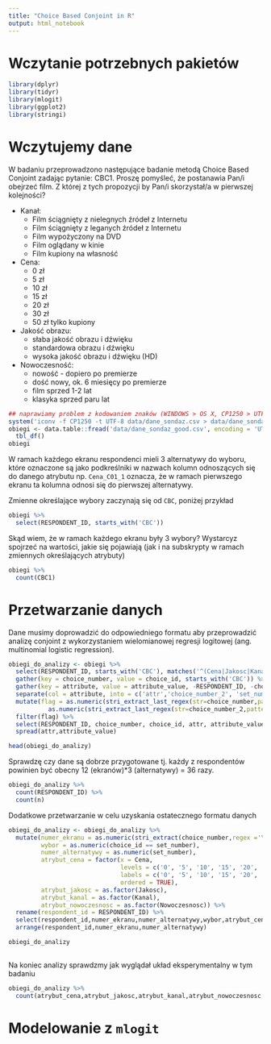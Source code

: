 ```yaml
---
title: "Choice Based Conjoint in R"
output: html_notebook
---
```


# Wczytanie potrzebnych pakietów

```r
library(dplyr)
library(tidyr)
library(mlogit)
library(ggplot2)
library(stringi)
```

# Wczytujemy dane

W badaniu przeprowadzono następujące badanie metodą Choice Based Conjoint zadając pytanie: CBC1. Proszę pomyśleć, że postanawia Pan/i obejrzeć film. Z której z tych propozycji by Pan/i skorzystał/a w pierwszej kolejności?

+ Kanał:
    + Film ściągnięty z nielegnych źródeł z Internetu
    + Film ściągnięty z leganych źródeł z Internetu
    + Film wypożyczony na DVD
    + Film oglądany w kinie
    + Film kupiony na własność
+ Cena: 
    + 0 zł
    + 5 zł
    + 10 zł
    + 15 zł
    + 20 zł
    + 30 zł
    + 50 zł tylko kupiony
+ Jakość obrazu:
    + słaba jakość obrazu i dźwięku
    + standardowa obrazu i dźwięku
    + wysoka jakość obrazu i dźwięku (HD)
+ Nowoczesność:
    + nowość - dopiero po premierze
    + dość nowy, ok. 6 miesięcy po premierze
    + film sprzed 1-2 lat
    + klasyka sprzed paru lat


```r
## naprawiamy problem z kodowaniem znaków (WINDOWS > OS X, CP1250 > UTF-8)
system('iconv -f CP1250 -t UTF-8 data/dane_sondaz.csv > data/dane_sondaz_good.csv')
obiegi <- data.table::fread('data/dane_sondaz_good.csv', encoding = 'UTF-8') %>%
  tbl_df()
obiegi
```


W ramach każdego ekranu respondenci mieli 3 alternatywy do wyboru, które oznaczone są jako podkreślniki w nazwach kolumn odnoszących się do danego atrybutu np. `Cena_C01_1` oznacza, że w ramach pierwszego ekranu ta kolumna odnosi się do pierwszej alternatywy.

Zmienne określające wybory zaczynają się od `CBC`, poniżej przykład

```r
obiegi %>% 
  select(RESPONDENT_ID, starts_with('CBC'))
```

Skąd wiem, że w ramach każdego ekranu były 3 wybory? Wystarcyz spojrzeć na wartości, jakie się pojawiają (jak i na subskrypty w ramach zmiennych określających atrybuty)

```r
obiegi %>%
  count(CBC1)
```


# Przetwarzanie danych

Dane musimy doprowadzić do odpowiedniego formatu aby przeprowadzić analizę conjoint z wykorzystaniem wielomianowej regresji logitowej (ang. multinomial logistic regression).

```r
obiegi_do_analizy <- obiegi %>%
  select(RESPONDENT_ID, starts_with('CBC'), matches('^(Cena|Jakosc|Kanal|Nowoczesnosc)')) %>%
  gather(key = choice_number, value = choice_id, starts_with('CBC')) %>%
  gather(key = attribute, value = attribute_value, -RESPONDENT_ID, -choice_number, -choice_id) %>%
  separate(col = attribute, into = c('attr','choice_number_2', 'set_number'), sep = '_') %>%
  mutate(flag = as.numeric(stri_extract_last_regex(str=choice_number,pattern='\\d+')) == 
           as.numeric(stri_extract_last_regex(str=choice_number_2,pattern='\\d+'))) %>%
  filter(flag) %>%
  select(RESPONDENT_ID, choice_number, choice_id, attr, attribute_value, set_number) %>%
  spread(attr,attribute_value)

head(obiegi_do_analizy)
```

Sprawdzę czy dane są dobrze przygotowane tj. każdy z respondentów powinien być obecny 12 (ekranów)*3 (alternatywy) = 36 razy.
```r
obiegi_do_analizy %>%
  count(RESPONDENT_ID) %>%
  count(n)
```

Dodatkowe przetwarzanie w celu uzyskania ostatecznego formatu danych

```r
obiegi_do_analizy <- obiegi_do_analizy %>%
  mutate(numer_ekranu = as.numeric(stri_extract(choice_number,regex ='\\d+')),
         wybor = as.numeric(choice_id == set_number),
         numer_alternatywy = as.numeric(set_number),
         atrybut_cena = factor(x = Cena,
                               levels = c('0', '5', '10', '15', '20', '30', '50'),
                               labels = c('0', '5', '10', '15', '20', '30', '50'),
                               ordered = TRUE),
         atrybut_jakosc = as.factor(Jakosc),
         atrybut_kanal = as.factor(Kanal),
         atrybut_nowoczesnosc = as.factor(Nowoczesnosc)) %>%
  rename(respondent_id = RESPONDENT_ID) %>%
  select(respondent_id,numer_ekranu,numer_alternatywy,wybor,atrybut_cena:atrybut_nowoczesnosc) %>%
  arrange(respondent_id,numer_ekranu,numer_alternatywy)

obiegi_do_analizy
  
```

Na koniec analizy sprawdzmy jak wyglądał układ eksperymentalny w tym badaniu

```r
obiegi_do_analizy %>%
  count(atrybut_cena,atrybut_jakosc,atrybut_kanal,atrybut_nowoczesnosc,sort = T)
```


# Modelowanie z `mlogit`

